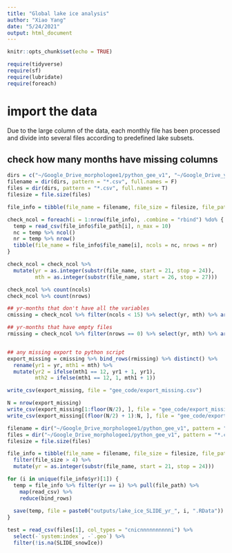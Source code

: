 ```yaml
---
title: "Global lake ice analysis"
author: "Xiao Yang"
date: "5/24/2021"
output: html_document
---
```


```r
knitr::opts_chunk$set(echo = TRUE)

require(tidyverse)
require(sf)
require(lubridate)
require(foreach)
```

# import the data
Due to the large column of the data, each monthly file has been processed and divide into several files according to predefined lake subsets.

## check how many months have missing columns
```r
dirs = c("~/Google_Drive_morphologee1/python_gee_v1", "~/Google_Drive_yxiao/python_gee_v1")
filename = dir(dirs, pattern = "*.csv", full.names = F)
files = dir(dirs, pattern = "*.csv", full.names = T)
filesize = file.size(files)

file_info = tibble(file_name = filename, file_size = filesize, file_path = files)

check_ncol = foreach(i = 1:nrow(file_info), .combine = "rbind") %do% {
  temp = read_csv(file_info$file_path[i], n_max = 10)
  nc = temp %>% ncol()
  nr = temp %>% nrow()
  tibble(file_name = file_info$file_name[i], ncols = nc, nrows = nr)
}

check_ncol = check_ncol %>% 
  mutate(yr = as.integer(substr(file_name, start = 21, stop = 24)),
         mth = as.integer(substr(file_name, start = 26, stop = 27)))

check_ncol %>% count(ncols)
check_ncol %>% count(nrows)

## yr-months that don't have all the variables
cmissing = check_ncol %>% filter(ncols < 15) %>% select(yr, mth) %>% arrange(yr, mth)

## yr-months that have empty files
rmissing = check_ncol %>% filter(nrows == 0) %>% select(yr, mth) %>% arrange(yr, mth)


## any missing export to python script
export_missing = cmissing %>% bind_rows(rmissing) %>% distinct() %>% 
  rename(yr1 = yr, mth1 = mth) %>% 
  mutate(yr2 = ifelse(mth1 == 12, yr1 + 1, yr1),
         mth2 = ifelse(mth1 == 12, 1, mth1 + 1))

write_csv(export_missing, file = "gee_code/export_missing.csv")

N = nrow(export_missing)
write_csv(export_missing[1:floor(N/2), ], file = "gee_code/export_missing_morphologee.csv")
write_csv(export_missing[(floor(N/2) + 1):N, ], file = "gee_code/export_missing_altemis.csv")
```



```r
filename = dir("~/Google_Drive_morphologee1/python_gee_v1", pattern = "*.csv", full.names = F)
files = dir("~/Google_Drive_morphologee1/python_gee_v1", pattern = "*.csv", full.names = T)
filesize = file.size(files)

file_info = tibble(file_name = filename, file_size = filesize, file_path = files) %>% 
  filter(file_size > 4) %>% 
  mutate(yr = as.integer(substr(file_name, start = 21, stop = 24)))

for (i in unique(file_info$yr)[1]) {
  temp = file_info %>% filter(yr == i) %>% pull(file_path) %>% 
    map(read_csv) %>% 
    reduce(bind_rows)
  
  save(temp, file = paste0("outputs/lake_ice_SLIDE_yr_", i, ".RData"))
}

test = read_csv(files[1], col_types = "cnicnnnnnnnnnni") %>% 
  select(-`system:index`, -`.geo`) %>% 
  filter(!is.na(SLIDE_snowIce))
```




<!-- ```{r} -->
<!-- dat = read_csv("data/lakeCoverFraction_small_area_f55e25b0787453edf650429f86ae9c82.csv") -->

<!-- dat %>% select(Hylak_id) %>% distinct() -->
<!-- dat %>% filter(missing_data == 0, cloud <= 0.1) %>% count(Hylak_id, sort = T) %>% slice_head(n = 9) %>%  -->
<!--   left_join(dat, by = "Hylak_id") %>%  -->
<!--   filter(cloud <= 0.1, -->
<!--          missing_data == 0) %>%  -->
<!--   ggplot(aes(x = doy, y = SLIDE_snowIce, color = parse_integer(substr(LANDSAT_SCENE_ID, start = 10, stop = 13)))) + -->
<!--   geom_point() + -->
<!--   scale_colour_viridis_c() + -->
<!--   facet_wrap(~Hylak_id) + -->
<!--   theme(legend.position = "bottom", -->
<!--         legend.direction = "horizontal") -->
<!-- ``` -->

<!-- ```{r} -->
<!-- dat %>% filter(missing_data == 0, cloud <= 0.1) %>% count(Hylak_id, sort = T) %>% slice_head(n = 9) %>%  -->
<!--   left_join(dat, by = "Hylak_id") %>%  -->
<!--   filter(cloud <= 0.1, -->
<!--          missing_data == 0) %>%  -->
<!--   group_by(Hylak_id) %>%  -->
<!--   slice_sample(n = 1) %>%  -->
<!--   ungroup() -->
<!-- ``` -->



<!-- ## test python script results -->

<!-- ```{r} -->
<!-- read_csv("data/lake_ice_monthly_SLIDE_v1_20210524/lake_ice_monthly_SLIDE_1984-10-01.csv") -->

<!-- dat = dir("data/lake_ice_monthly_SLIDE_v1_20210524", pattern = "*.csv", full.names = T) %>%  -->
<!--   map(read_csv) %>%  -->
<!--   reduce(bind_rows) -->

<!-- # , col_types = "cnncnnnnnnnnnnc" -->

<!-- datFil = dat %>% select(-`.geo`) %>%  -->
<!--   na.omit() %>%  -->
<!--   filter(missing_data == 0, -->
<!--          cloud == 0, -->
<!--          hillshadow == 0) %>%  -->
<!--   mutate(doy = as.integer(substr(LANDSAT_SCENE_ID, start = 14, stop = 16)), -->
<!--          windAbs = sqrt(u_component_of_wind_10m^2 + v_component_of_wind_10m^2)) -->

<!-- # sanity check -->
<!-- datFil %>% transmute(total = Fmask_snowIce + water + clear) %>% summary() -->

<!-- hl = st_read(dsn = "~/Google_Drive/Map layers/HydroLAKES_polys_v10_shp/HydroLAKES_polys_v10_shp/HydroLAKES_polys_v10.shp") %>% st_drop_geometry() %>% as_tibble() -->

<!-- modelInput = datFil %>% left_join(hl %>% select(Lake_type, Lake_area, Shore_dev, Vol_total, Depth_avg, Res_time, Elevation, Hylak_id), by = "Hylak_id") -->

<!-- remove(hl) -->

<!-- require(ggpointdensity) -->

<!-- river_ice_model = function(SAT30, period) { -->
<!--   a = -0.32 -->
<!--   b = -0.05 -->
<!--   c = -0.82 -->
<!--   logodds = a * SAT30 + b * SAT30 * period + c -->

<!--   ice_frac = exp(logodds) / (1 + exp(logodds)) -->

<!--   return(ice_frac) -->
<!-- } -->

<!-- x = -40:30 -->
<!-- river_ice_curve_BU = tibble(x, river_ice = river_ice_model(x, 0), period = "River ice breakup") -->
<!-- river_ice_curve_FU = tibble(x, river_ice = river_ice_model(x, 1), period = "River ice freeze-up") -->
<!-- river_ice_curve = bind_rows(river_ice_curve_BU, river_ice_curve_FU) -->

<!-- temp_ice_model_comp = datFil %>%  -->
<!--   sample_n(200000) %>%  -->
<!--   ggplot() + -->
<!--   # geom_pointdensity(aes(x = mean_2m_air_temperature - 273.15, y = SLIDE_snowIce), stat = "pointdensity", adjust = 1) + -->
<!--   geom_hex(aes(x = mean_2m_air_temperature - 273.15, y = SLIDE_snowIce, fill = log10(..count..))) + -->
<!--   geom_line(data = river_ice_curve, aes(x = x, y = river_ice, color = period)) + -->
<!--   geom_smooth(aes(x = mean_2m_air_temperature - 273.15, y = SLIDE_snowIce, color = "Lake ice"), method = "glm", method.args = list(family = quasibinomial(link = "logit"))) + -->
<!--   scale_fill_gradientn(colors = grey(rev(seq(0.1, 0.9, by = 0.01)))) + -->
<!--   scale_colour_viridis_d(direction = -1) + -->
<!--   scale_y_continuous(labels = scales::percent) + -->
<!--   theme_bw() + -->
<!--   labs(x = "Prior 30 day mean SAT (ºC)", -->
<!--        y = "Ice cover fraction", -->
<!--        color = "model") -->

<!-- temp_ice_model_comp -->

<!-- temp_ice_model_comp %>% ggsave(filename = "figs/temp_ice_model_comp.png", width = 7, height = 4) -->


<!-- ## quick model lake ice -->


<!-- fit = glm(SLIDE_snowIce ~ windAbs + mean_2m_air_temperature + total_precipitation + Lake_area + Shore_dev + Vol_total + Depth_avg + Res_time + Elevation, family = quasibinomial(link = "logit"), data = modelInput) -->

<!-- summary(fit) -->
<!-- ``` -->

